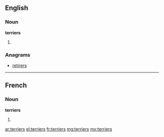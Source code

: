 ==English==

===Noun===
'''terriers'''

# {{plural of|terrier}}

===Anagrams===
* [[retirers#English|retirers]]

----

==French==

===Noun===
'''terriers''' {{m}}

# {{plural of|terrier|lang=fr}}

[[ar:terriers]]
[[el:terriers]]
[[fr:terriers]]
[[mg:terriers]]
[[my:terriers]]